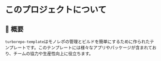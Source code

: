 # このプロジェクトについて

## 📖 概要

`turborepo-template`はモノレポの管理とビルドを簡単にするために作られたテンプレートです。このテンプレートには様々なアプリやパッケージが含まれており、チームの協力や生産性向上に役立ちます。
